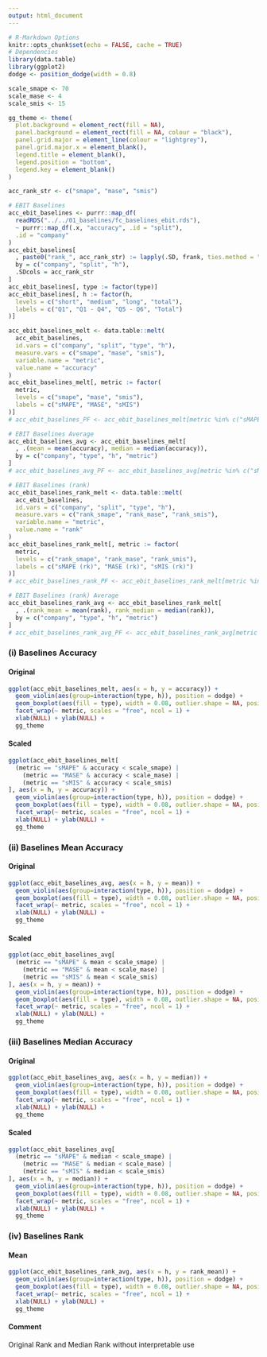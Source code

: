 ```yaml
---
output: html_document
---
```


```r
# R-Markdown Options
knitr::opts_chunk$set(echo = FALSE, cache = TRUE)
# Dependencies
library(data.table)
library(ggplot2)
dodge <- position_dodge(width = 0.8)
```

```r
scale_smape <- 70
scale_mase <- 4
scale_smis <- 15

gg_theme <- theme(
  plot.background = element_rect(fill = NA), 
  panel.background = element_rect(fill = NA, colour = "black"), 
  panel.grid.major = element_line(colour = "lightgrey"), 
  panel.grid.major.x = element_blank(),
  legend.title = element_blank(), 
  legend.position = "bottom",
  legend.key = element_blank()
)
```

```r
acc_rank_str <- c("smape", "mase", "smis")

# EBIT Baselines
acc_ebit_baselines <- purrr::map_df(
  readRDS("../../01_baselines/fc_baselines_ebit.rds"),
  ~ purrr::map_df(.x, "accuracy", .id = "split"),
  .id = "company"
)
acc_ebit_baselines[
  , paste0("rank_", acc_rank_str) := lapply(.SD, frank, ties.method = "average"),
  by = c("company", "split", "h"),
  .SDcols = acc_rank_str
]
acc_ebit_baselines[, type := factor(type)]
acc_ebit_baselines[, h := factor(h,
  levels = c("short", "medium", "long", "total"),
  labels = c("Q1", "Q1 - Q4", "Q5 - Q6", "Total")
)]

acc_ebit_baselines_melt <- data.table::melt(
  acc_ebit_baselines,
  id.vars = c("company", "split", "type", "h"),
  measure.vars = c("smape", "mase", "smis"),
  variable.name = "metric",
  value.name = "accuracy"
)
acc_ebit_baselines_melt[, metric := factor(
  metric,
  levels = c("smape", "mase", "smis"),
  labels = c("sMAPE", "MASE", "sMIS")
)]
# acc_ebit_baselines_PF <- acc_ebit_baselines_melt[metric %in% c("sMAPE", "MASE")]

# EBIT Baselines Average
acc_ebit_baselines_avg <- acc_ebit_baselines_melt[
  , .(mean = mean(accuracy), median = median(accuracy)), 
  by = c("company", "type", "h", "metric")
]
# acc_ebit_baselines_avg_PF <- acc_ebit_baselines_avg[metric %in% c("sMAPE", "MASE")]

# EBIT Baselines (rank)
acc_ebit_baselines_rank_melt <- data.table::melt(
  acc_ebit_baselines,
  id.vars = c("company", "split", "type", "h"),
  measure.vars = c("rank_smape", "rank_mase", "rank_smis"),
  variable.name = "metric",
  value.name = "rank"
)
acc_ebit_baselines_rank_melt[, metric := factor(
  metric,
  levels = c("rank_smape", "rank_mase", "rank_smis"),
  labels = c("sMAPE (rk)", "MASE (rk)", "sMIS (rk)")
)]
# acc_ebit_baselines_rank_PF <- acc_ebit_baselines_rank_melt[metric %in% c("sMAPE (rk)", "MASE (rk)")]

# EBIT Baselines (rank) Average
acc_ebit_baselines_rank_avg <- acc_ebit_baselines_rank_melt[
  , .(rank_mean = mean(rank), rank_median = median(rank)), 
  by = c("company", "type", "h", "metric")
]
# acc_ebit_baselines_rank_avg_PF <- acc_ebit_baselines_rank_avg[metric %in% c("sMAPE (rk)", "MASE (rk)")]
```

### (i) Baselines Accuracy

#### Original
```r
ggplot(acc_ebit_baselines_melt, aes(x = h, y = accuracy)) +
  geom_violin(aes(group=interaction(type, h)), position = dodge) +
  geom_boxplot(aes(fill = type), width = 0.08, outlier.shape = NA, position = dodge) +
  facet_wrap(~ metric, scales = "free", ncol = 1) +
  xlab(NULL) + ylab(NULL) +
  gg_theme
```

#### Scaled
```r
ggplot(acc_ebit_baselines_melt[
  (metric == "sMAPE" & accuracy < scale_smape) | 
    (metric == "MASE" & accuracy < scale_mase) |
    (metric == "sMIS" & accuracy < scale_smis)
], aes(x = h, y = accuracy)) +
  geom_violin(aes(group=interaction(type, h)), position = dodge) +
  geom_boxplot(aes(fill = type), width = 0.08, outlier.shape = NA, position = dodge) +
  facet_wrap(~ metric, scales = "free", ncol = 1) +
  xlab(NULL) + ylab(NULL) +
  gg_theme
```

### (ii) Baselines Mean Accuracy

#### Original
```r
ggplot(acc_ebit_baselines_avg, aes(x = h, y = mean)) +
  geom_violin(aes(group=interaction(type, h)), position = dodge) +
  geom_boxplot(aes(fill = type), width = 0.08, outlier.shape = NA, position = dodge) +
  facet_wrap(~ metric, scales = "free", ncol = 1) +
  xlab(NULL) + ylab(NULL) +
  gg_theme
```

#### Scaled
```r
ggplot(acc_ebit_baselines_avg[
  (metric == "sMAPE" & mean < scale_smape) | 
    (metric == "MASE" & mean < scale_mase) |
    (metric == "sMIS" & mean < scale_smis)
], aes(x = h, y = mean)) +
  geom_violin(aes(group=interaction(type, h)), position = dodge) +
  geom_boxplot(aes(fill = type), width = 0.08, outlier.shape = NA, position = dodge) +
  facet_wrap(~ metric, scales = "free", ncol = 1) +
  xlab(NULL) + ylab(NULL) +
  gg_theme
```

### (iii) Baselines Median Accuracy

#### Original
```r
ggplot(acc_ebit_baselines_avg, aes(x = h, y = median)) +
  geom_violin(aes(group=interaction(type, h)), position = dodge) +
  geom_boxplot(aes(fill = type), width = 0.08, outlier.shape = NA, position = dodge) +
  facet_wrap(~ metric, scales = "free", ncol = 1) +
  xlab(NULL) + ylab(NULL) +
  gg_theme
```

#### Scaled
```r
ggplot(acc_ebit_baselines_avg[
  (metric == "sMAPE" & median < scale_smape) | 
    (metric == "MASE" & median < scale_mase) |
    (metric == "sMIS" & median < scale_smis)
], aes(x = h, y = median)) +
  geom_violin(aes(group=interaction(type, h)), position = dodge) +
  geom_boxplot(aes(fill = type), width = 0.08, outlier.shape = NA, position = dodge) +
  facet_wrap(~ metric, scales = "free", ncol = 1) +
  xlab(NULL) + ylab(NULL) +
  gg_theme
```

### (iv) Baselines Rank

<!--
#### Original
```r
ggplot(acc_ebit_baselines_rank_melt, aes(x = h, y = rank)) +
  geom_violin(aes(group=interaction(type, h)), position = dodge) +
  geom_boxplot(aes(fill = type), width = 0.08, outlier.shape = NA, position = dodge) +
  facet_wrap(~ metric, scales = "free", ncol = 1) +
  xlab(NULL) + ylab(NULL) +
  gg_theme
```
-->

#### Mean
```r
ggplot(acc_ebit_baselines_rank_avg, aes(x = h, y = rank_mean)) +
  geom_violin(aes(group=interaction(type, h)), position = dodge) +
  geom_boxplot(aes(fill = type), width = 0.08, outlier.shape = NA, position = dodge) +
  facet_wrap(~ metric, scales = "free", ncol = 1) +
  xlab(NULL) + ylab(NULL) +
  gg_theme
```

<!--
#### Median
```r
ggplot(acc_ebit_baselines_rank_avg, aes(x = h, y = rank_median)) +
  geom_violin(aes(group=interaction(type, h)), position = dodge) +
  geom_boxplot(aes(fill = type), width = 0.08, outlier.shape = NA, position = dodge) +
  facet_wrap(~ metric, scales = "free", ncol = 1) +
  xlab(NULL) + ylab(NULL) +
  gg_theme
```
-->

#### Comment

Original Rank and Median Rank without interpretable use
